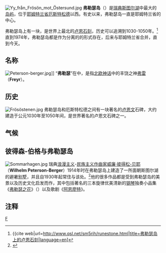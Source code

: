 [[File:Yy_från_Frösön_mot_Östersund.jpg|thumb]]
'''弗勒瑟岛'''（{{lang-sv|'''Frösön'''}}）是[[瑞典|瑞典]][[斯图尔湖|斯图尔湖]]中最大的[[岛屿|岛屿]]，位于[[耶姆特兰省|耶姆特兰省]][[厄斯特松德|厄斯特松德]]以西。有史以来，弗勒瑟岛一直是耶姆特兰省的中心。

弗勒瑟岛上有一块{{link-en|弗勒瑟卢恩石刻|Frösö Runestone}}，是世界上最北的[[卢恩石刻|卢恩石刻]]，历史可以追溯到1030-1050年。<ref>{{cite web|url=http://www.qsl.net/sm5rih/runestone.html|title=弗勒瑟岛上的卢恩石刻|language=en{{dead{{Dead{{Dead{{Dead{{Dead link|date=2020年7月 |bot=InternetArchiveBot |fix-attempted=yes }} link|date=2020年5月 |bot=InternetArchiveBot |fix-attempted=yes }} link|date=2020年3月 |bot=InternetArchiveBot |fix-attempted=yes }} link|date=2019年12月 |bot=InternetArchiveBot |fix-attempted=yes }} link|date=2018年4月 |bot=InternetArchiveBot |fix-attempted=yes }}]</ref>直到1974年，弗勒瑟岛都是作为分离的{{link-en|雪平|Köping}}的形式存在，后来与耶姆特兰省合并，直到今天。

==名称==
[[File:Peterson-berger.jpg|thumb]]]]
“'''弗勒瑟'''”在{{link-en|耶姆特兰方言|Jamtlandic}}中，是指[[北欧神话|北欧神话]]中的丰饶之神[[弗雷|弗雷]]（'''Freyr'''）。

==历史==
[[File:Frösöstenen.jpg|thumb]]
弗勒瑟岛和厄斯特松德之间有一块著名的[[卢恩文|卢恩文]]石碑，大约建造于公元1030年至1050年间，是世界著名的卢恩文石碑之一。

==气候==
{{Weather box
|location = Frösön
|metric first = Yes
|single line = Yes
|Jan high C = -5
|Feb high C = -3
|Mar high C = 0
|Apr high C = 5
|May high C = 12
|Jun high C = 16
|Jul high C = 18
|Aug high C = 17
|Sep high C = 12
|Oct high C = 6
|Nov high C = 0
|Dec high C = -3
|Jan high F = 23
|Feb high F = 26
|Mar high F = 33
|Apr high F = 42
|May high F = 53
|Jun high F = 61
|Jul high F = 65
|Aug high F = 62
|Sep high F = 53
|Oct high F = 42
|Nov high F = 32
|Dec high F = 26
|Jan low C = -10
|Feb low C = -9
|Mar low C = -6
|Apr low C = -2
|May low C = 3
|Jun low C = 8
|Jul low C = 10
|Aug low C = 10
|Sep low C = 6
|Oct low C = 2
|Nov low C = -3
|Dec low C = -8
|Jan low F = 15
|Feb low F = 16
|Mar low F = 21
|Apr low F = 29
|May low F = 38
|Jun low F = 46
|Jul low F = 51
|Aug low F = 49
|Sep low F = 42
|Oct low F = 35
|Nov low F = 26
|Dec low F = 18
|Jan precipitation mm = 19.0
|Feb precipitation mm = 16.3
|Mar precipitation mm = 14.0
|Apr precipitation mm = 19.8
|May precipitation mm = 22.5
|Jun precipitation mm = 47.0
|Jul precipitation mm = 60.9
|Aug precipitation mm = 48.3
|Sep precipitation mm = 33.6
|Oct precipitation mm = 24.6
|Nov precipitation mm = 19.3
|Dec precipitation mm = 18.0
|Jan precipitation inch = 0.75
|Feb precipitation inch = 0.64
|Mar precipitation inch = 0.55
|Apr precipitation inch = 0.78
|May precipitation inch = 0.89
|Jun precipitation inch = 1.85
|Jul precipitation inch = 2.40
|Aug precipitation inch = 1.90
|Sep precipitation inch = 1.32
|Oct precipitation inch = 0.97
|Nov precipitation inch = 0.76
|Dec precipitation inch = 0.71
|source 1 = SMHI（2016年1月）
|date=June 2012
}}

==彼得森-伯格与弗勒瑟岛==
[[File:Sommarhagen.jpg|thumb]]
瑞典[[浪漫主义音乐|浪漫主义]]-[[民族乐派|民族主义]][[作曲家|作曲家]][[威廉·彼得松-贝耶|威廉·彼得松-贝耶]]（'''Wilhelm Peterson-Berger'''）1914年时在弗勒瑟岛上建造了一所面朝斯图尔湖的避暑[[别墅|别墅]]，并且自1930年起常住与该处。<ref>{{Cite web |url=http://www.naxos.com/composerinfo/Wilhelm_Peterson_Berger/21175.htm |title=存档副本 |access-date=2009-12-04 |archive-date=2009-08-31 |archive-url=https://web.archive.org/web/20090831110510/http://www.naxos.com/composerinfo/Wilhelm_Peterson_Berger/21175.htm |dead-url=no }}</ref>他的很多作品都是受到弗勒瑟岛的美景以及历史文化启发而作，其中包括著名的三本旋律优美清新的[[钢琴|钢琴]]独奏小品集《[[弗勒瑟之花|弗勒瑟之花]]》（{{tsl|sv|Frösöblomster|}}）以及歌剧《[[阿恩廖特|阿恩廖特]]》。

==注释==
<references/>

[[Category:瑞典岛屿|F]]